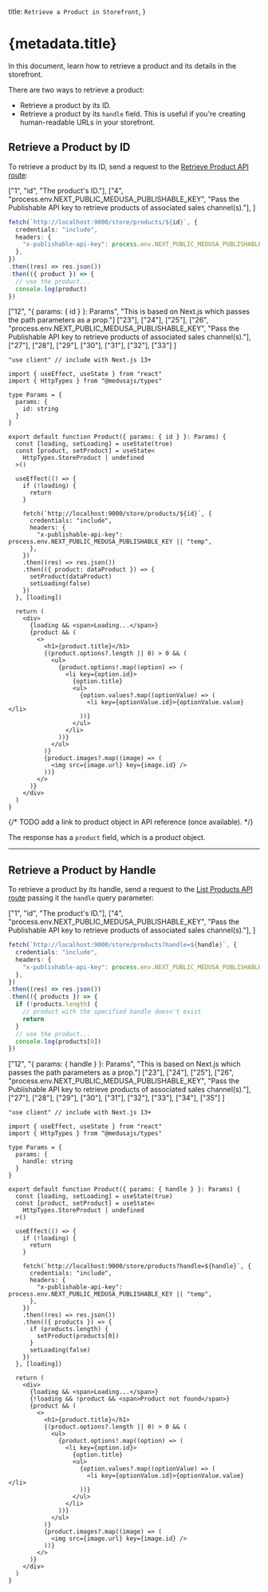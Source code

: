 
  title: `Retrieve a Product in Storefront`,
}

# {metadata.title}

In this document, learn how to retrieve a product and its details in the storefront.

There are two ways to retrieve a product:

- Retrieve a product by its ID.
- Retrieve a product by its `handle` field. This is useful if you're creating human-readable URLs in your storefront.

## Retrieve a Product by ID

To retrieve a product by its ID, send a request to the [Retrieve Product API route](!api!/store#products_getproductsid):

<CodeTabs group="store-request">
  <CodeTab label="Fetch API" value="fetch">

  ["1", "id", "The product's ID."],
  ["4", "process.env.NEXT_PUBLIC_MEDUSA_PUBLISHABLE_KEY", "Pass the Publishable API key to retrieve products of associated sales channel(s)."], 
]

  ```ts highlights={fetchHighlights}
  fetch(`http://localhost:9000/store/products/${id}`, {
    credentials: "include",
    headers: {
      "x-publishable-api-key": process.env.NEXT_PUBLIC_MEDUSA_PUBLISHABLE_KEY || "temp",
    },
  })
  .then((res) => res.json())
  .then(({ product }) => {
    // use the product...
    console.log(product)
  })
  ```

  </CodeTab>
  <CodeTab label="React" value="react">

  ["12", "{ params: { id } }: Params", "This is based on Next.js which passes the path parameters as a prop."]
  ["23"], ["24"], ["25"], 
  ["26", "process.env.NEXT_PUBLIC_MEDUSA_PUBLISHABLE_KEY", "Pass the Publishable API key to retrieve products of associated sales channel(s)."], 
  ["27"], ["28"], ["29"], ["30"], ["31"], ["32"], ["33"]
]

  ```tsx highlights={highlights}
  "use client" // include with Next.js 13+

  import { useEffect, useState } from "react"
  import { HttpTypes } from "@medusajs/types"

  type Params = {
    params: {
      id: string
    }
  }

  export default function Product({ params: { id } }: Params) {
    const [loading, setLoading] = useState(true)
    const [product, setProduct] = useState<
      HttpTypes.StoreProduct | undefined
    >()

    useEffect(() => {
      if (!loading) {
        return 
      }

      fetch(`http://localhost:9000/store/products/${id}`, {
        credentials: "include",
        headers: {
          "x-publishable-api-key": process.env.NEXT_PUBLIC_MEDUSA_PUBLISHABLE_KEY || "temp",
        },
      })
      .then((res) => res.json())
      .then(({ product: dataProduct }) => {
        setProduct(dataProduct)
        setLoading(false)
      })
    }, [loading])

    return (
      <div>
        {loading && <span>Loading...</span>}
        {product && (
          <>
            <h1>{product.title}</h1>
            {(product.options?.length || 0) > 0 && (
              <ul>
                {product.options!.map((option) => (
                  <li key={option.id}>
                    {option.title}
                    <ul>
                      {option.values?.map((optionValue) => (
                        <li key={optionValue.id}>{optionValue.value}</li>
                      ))}
                    </ul>
                  </li>
                ))}
              </ul>
            )}
            {product.images?.map((image) => (
              <img src={image.url} key={image.id} />
            ))}
          </>
        )}
      </div>
    )
  }
  ```

  </CodeTab>
</CodeTabs>

{/* TODO add a link to product object in API reference (once available). */}

The response has a `product` field, which is a product object.

---

## Retrieve a Product by Handle

To retrieve a product by its handle, send a request to the [List Products API route](!api!/store#products_getproducts) passing it the `handle` query parameter:

<CodeTabs group="store-request">
  <CodeTab label="Fetch API" value="fetch">

  ["1", "id", "The product's ID."],
  ["4", "process.env.NEXT_PUBLIC_MEDUSA_PUBLISHABLE_KEY", "Pass the Publishable API key to retrieve products of associated sales channel(s)."], 
]

  ```ts highlights={handleFetchHighlights}
  fetch(`http://localhost:9000/store/products?handle=${handle}`, {
    credentials: "include",
    headers: {
      "x-publishable-api-key": process.env.NEXT_PUBLIC_MEDUSA_PUBLISHABLE_KEY || "temp",
    },
  })
  .then((res) => res.json())
  .then(({ products }) => {
    if (!products.length) {
      // product with the specified handle doesn't exist
      return
    }
    // use the product...
    console.log(products[0])
  })
  ```

  </CodeTab>
  <CodeTab label="React" value="react">

  ["12", "{ params: { handle } }: Params", "This is based on Next.js which passes the path parameters as a prop."]
  ["23"], ["24"], ["25"], 
  ["26", "process.env.NEXT_PUBLIC_MEDUSA_PUBLISHABLE_KEY", "Pass the Publishable API key to retrieve products of associated sales channel(s)."], 
  ["27"], ["28"], ["29"], ["30"], ["31"], ["32"], ["33"], ["34"], ["35"]
]

  ```tsx highlights={handleHighlights}
  "use client" // include with Next.js 13+

  import { useEffect, useState } from "react"
  import { HttpTypes } from "@medusajs/types"

  type Params = {
    params: {
      handle: string
    }
  }

  export default function Product({ params: { handle } }: Params) {
    const [loading, setLoading] = useState(true)
    const [product, setProduct] = useState<
      HttpTypes.StoreProduct | undefined
    >()

    useEffect(() => {
      if (!loading) {
        return 
      }

      fetch(`http://localhost:9000/store/products?handle=${handle}`, {
        credentials: "include",
        headers: {
          "x-publishable-api-key": process.env.NEXT_PUBLIC_MEDUSA_PUBLISHABLE_KEY || "temp",
        },
      })
      .then((res) => res.json())
      .then(({ products }) => {
        if (products.length) {
          setProduct(products[0])
        }
        setLoading(false)
      })
    }, [loading])

    return (
      <div>
        {loading && <span>Loading...</span>}
        {!loading && !product && <span>Product not found</span>}
        {product && (
          <>
            <h1>{product.title}</h1>
            {(product.options?.length || 0) > 0 && (
              <ul>
                {product.options!.map((option) => (
                  <li key={option.id}>
                    {option.title}
                    <ul>
                      {option.values?.map((optionValue) => (
                        <li key={optionValue.id}>{optionValue.value}</li>
                      ))}
                    </ul>
                  </li>
                ))}
              </ul>
            )}
            {product.images?.map((image) => (
              <img src={image.url} key={image.id} />
            ))}
          </>
        )}
      </div>
    )
  }
  ```

  </CodeTab>
</CodeTabs>

